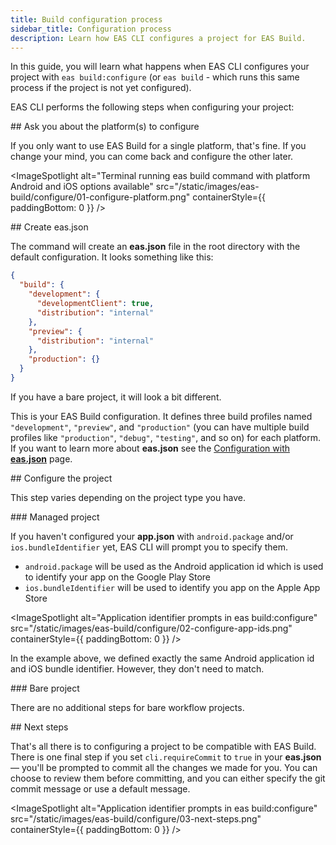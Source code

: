 ```yaml
---
title: Build configuration process
sidebar_title: Configuration process
description: Learn how EAS CLI configures a project for EAS Build.
---
```



In this guide, you will learn what happens when EAS CLI configures your project with `eas build:configure` (or `eas build` - which runs this same process if the project is not yet configured).

EAS CLI performs the following steps when configuring your project:

<Step label="1">
## Ask you about the platform(s) to configure

If you only want to use EAS Build for a single platform, that's fine. If you change your mind, you can come back and configure the other later.

<ImageSpotlight
  alt="Terminal running eas build command with platform Android and iOS options available"
  src="/static/images/eas-build/configure/01-configure-platform.png"
  containerStyle={{ paddingBottom: 0 }}
/>

</Step>

<Step label="2">
## Create eas.json

The command will create an **eas.json** file in the root directory with the default configuration. It looks something like this:

```json eas.json
{
  "build": {
    "development": {
      "developmentClient": true,
      "distribution": "internal"
    },
    "preview": {
      "distribution": "internal"
    },
    "production": {}
  }
}
```

If you have a bare project, it will look a bit different.

This is your EAS Build configuration. It defines three build profiles named `"development"`, `"preview"`, and `"production"` (you can have multiple build profiles like `"production"`, `"debug"`, `"testing"`, and so on) for each platform. If you want to learn more about **eas.json** see the [Configuration with **eas.json**](/build/eas-json) page.

</Step>

<Step label="3">
## Configure the project

This step varies depending on the project type you have.

<Step label="3.1">
### Managed project

If you haven't configured your **app.json** with `android.package` and/or `ios.bundleIdentifier` yet, EAS CLI will prompt you to specify them.

- `android.package` will be used as the Android application id which is used to identify your app on the Google Play Store
- `ios.bundleIdentifier` will be used to identify you app on the Apple App Store

<ImageSpotlight
  alt="Application identifier prompts in eas build:configure"
  src="/static/images/eas-build/configure/02-configure-app-ids.png"
  containerStyle={{ paddingBottom: 0 }}
/>

In the example above, we defined exactly the same Android application id and iOS bundle identifier. However, they don't need to match.

</Step>

<Step label="3.2">
### Bare project

There are no additional steps for bare workflow projects.

</Step>

</Step>

<Step label="4">
## Next steps

That's all there is to configuring a project to be compatible with EAS Build.
There is one final step if you set `cli.requireCommit` to `true` in your **eas.json** — you'll be prompted to commit all the changes we made for you. You can choose to review them before committing, and you can either specify the git commit message or use a default message.

<ImageSpotlight
  alt="Application identifier prompts in eas build:configure"
  src="/static/images/eas-build/configure/03-next-steps.png"
  containerStyle={{ paddingBottom: 0 }}
/>

</Step>
